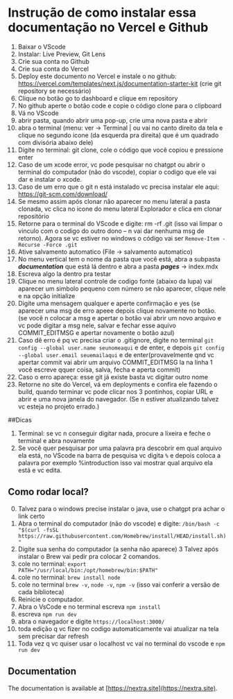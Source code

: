 # Instrução de como instalar essa documentação no Vercel e Github
 
1. Baixar o VScode
2. Instalar: Live Preview, Git Lens
3. Crie sua conta no Github
4. Crie sua conta do Vercel
5. Deploy este documento no Vercel e instale o no github: https://vercel.com/templates/next.js/documentation-starter-kit (crie git repository se necessário)
6. Clique no botão go to dashboard e clique em repository
7. No github aperte o botão code e copie o código clone para o clipboard
8. Vá no VScode
9. abrir pasta, quando abrir uma pop-up, crie uma nova pasta e abrir
10. abra o terminal (menu: ver -> Terminal | ou vai no canto direito da tela e clique no segundo icone (da esquerda pra direita) que é um quadrado com divisória abaixo dele)
11. Digite no terminal: git clone, cole o código que você copiou e pressione enter
12. Caso de um xcode error, vc pode pesquisar no chatgpt ou abrir o terminal do computador (não do vscode), copiar o codigo que ele vai dar e instalar o xcode.
13. Caso de um erro que o git n está instalado vc precisa instalar ele aqui: https://git-scm.com/download/
14. Se mesmo assim após clonar não aparecer no menu lateral a pasta clonada, vc clica no icone do menu lateral Explorador e clica em clonar repositório
15. Retorne para o terminal do VScode e digite: rm -rf .git (isso vai limpar o vinculo com o codigo do outro dono – n vai dar nenhuma msg de retorno). Agora se vc estiver no windows o código vai ser ``` Remove-Item -Recurse -Force .git ```
16. Ative salvamento automatico (File -> salvamento automatico)
17. No menu vertical tem o nome da pasta que você está, abra a subpasta ***documentation*** que está lá dentro e abra a pasta ***pages*** -> index.mdx 
18. Escreva algo la dentro pra testar
19. Clique no menu lateral controle de codigo fonte (abaixo da lupa) vai aparecer um simbolo pequeno com número se não aparecer, clique nele e na opção initialize
20. Digite uma mensagem qualquer e aperte confirmação e yes (se aparecer uma msg de erro apeee depois clique novamente no botão. (se você n colocar a msg e apertar o botão vai abrir um novo arquivo e vc pode digitar a msg nele, salvar e fechar esse aquivo COMMIT_EDITMSG e apertar novamente o botão azul)
21. Caso dê erro é pq vc precisa criar o .gitignore, digite no terminal ```git config --global user.name seunomeaqui``` e de enter, e depois ```git config --global user.email seuemailaqui``` e de enter(provavelmente qnd vc apertar commit vai abrir um arquivo COMMIT_EDITMSG la na linha 1 você escreve qquer coisa, salva, fecha e aperta commit)
22. Caso o erro apareça: esse git já existe basta vc digitar outro nome 
23. Retorne no site do Vercel, vá em deployments e confira ele fazendo o build, quando terminar vc pode clicar nos 3 pontinhos, copiar URL e abrir e uma nova janela do navegador. (Se n estiver atualizando talvez vc esteja no projeto errado.)

##Dicas
1. Terminal: se vc n conseguir digitar nada, procure a lixeira e feche o terminal e abra novamente
2. Se você quer pesquisar por uma palavra pra descobrir em qual arquivo ela está, no VScode na barra de pesquisa vc digita ``` % ``` e depois coloca a palavra por exemplo %introduction isso vai mostrar qual arquivo ela está e vc edita.

## Como rodar local?
0. Talvez para o windows precise instalar o java, use o chatgpt pra achar o link certo
1. Abra o terminal do computador (não do vscode) e digite: ``` /bin/bash -c "$(curl -fsSL https://raw.githubusercontent.com/Homebrew/install/HEAD/install.sh)" ```
2. Digite sua senha do computador (a senha não aparece)
3 Talvez após instalar o Brew vai pedir pra colocar 2 comandos.
4. cole no terminal: ``` export PATH="/usr/local/bin:/opt/homebrew/bin:$PATH" ```
5. cole no terminal: ``` brew install node ```
6. cole no terminal ``` brew -v ```, ``` node -v ```, ``` npm -v ``` (isso vai conferir a versão de cada biblioteca)
7. Reinicie o computador.
8. Abra o VsCode e no terminal escreva ``` npm install ```
9. escreva ``` npm run dev ```
10. abra o navegador e digite ```https://localhost:3000/```
11. toda edição q vc fizer no codigo automaticamente vai atualizar na tela sem precisar dar refresh
12. Toda vez q vc quiser usar o localhost vc vai no terminal do vscode e ``` npm run dev ```

## Documentation

The documentation is available at [https://nextra.site](https://nextra.site).
